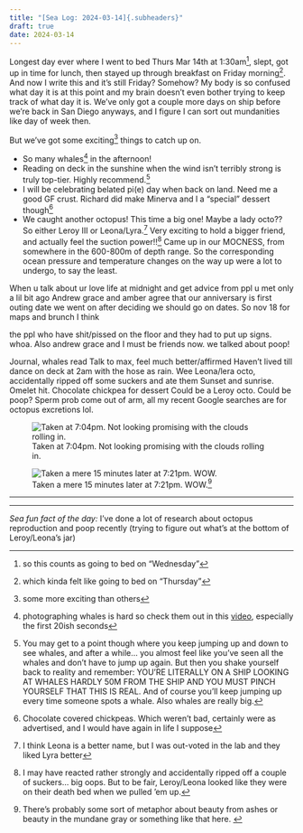 ```yaml
---
title: "[Sea Log: 2024-03-14]{.subheaders}"
draft: true
date: 2024-03-14
---
```


::: {.div .bodyfont}

Longest day ever where I went to bed Thurs Mar 14th at 1:30am^[so this counts as going to bed on "Wednesday"], slept, got up in time for lunch, then stayed up through breakfast on Friday morning^[which kinda felt like going to bed on "Thursday"]. And now I write this and it's still Friday? Somehow? My body is so confused what day it is at this point and my brain doesn't even bother trying to keep track of what day it is. We've only got a couple more days on ship before we're back in San Diego anyways, and I figure I can sort out mundanities like day of week then. 

But we've got some exciting^[some more exciting than others] things to catch up on. 

- So many whales^[photographing whales is hard so check them out in this [video](https://photos.app.goo.gl/VdWmUFT8Ve26k91i7), especially the first 20ish seconds] in the afternoon! 
- Reading on deck in the sunshine when the wind isn't terribly strong is truly top-tier. Highly recommend.^[You may get to a point though where you keep jumping up and down to see whales, and after a while... you almost feel like you've seen all the whales and don't have to jump up again. But then you shake yourself back to reality and remember: YOU'RE LITERALLY ON A SHIP LOOKING AT WHALES HARDLY 50M FROM THE SHIP AND YOU MUST PINCH YOURSELF THAT THIS IS REAL. And of course you'll keep jumping up every time someone spots a whale. Also whales are really big.]
- I will be celebrating belated pi(e) day when back on land. Need me a good GF crust. Richard did make Minerva and I a "special" dessert though^[Chocolate covered chickpeas. Which weren't bad, certainly were as advertised, and I would have again in life I suppose]
- We caught another octopus! This time a big one! Maybe a lady octo?? So either Leroy III or Leona/Lyra.^[I think Leona is a better name, but I was out-voted in the lab and they liked Lyra better] Very exciting to hold a bigger friend, and actually feel the suction power!!^[I may have reacted rather strongly and accidentally ripped off a couple of suckers... big oops. But to be fair, Leroy/Leona looked like they were on their death bed when we pulled 'em up.] Came up in our MOCNESS, from somewhere in the 600-800m of depth range. So the corresponding ocean pressure and temperature changes on the way up were a lot to undergo, to say the least. 


When u talk about ur love life at midnight and get advice from ppl u met only a lil bit ago
Andrew grace and amber agree that our anniversary is first outing date we went on after deciding we should go on dates. So nov 18 for maps and brunch I think 

the ppl who have shit/pissed on the floor and they had to put up signs. whoa. Also andrew grace and I must be friends now. we talked about poop!

Journal, whales read
Talk to max, feel much better/affirmed
Haven't lived till dance on deck at 2am with the hose as rain. Wee
Leona/lera octo, accidentally ripped off some suckers and ate them
Sunset and sunrise. Omelet hit. Chocolate chickpea for dessert
Could be a Leroy octo. Could be poop? Sperm prob come out of arm, all my recent Google searches are for octopus excretions lol.

::: {layout-ncol=2}

![Taken at 7:04pm. Not looking promising with the clouds rolling in.](pics/sunset19.jpg){fig-alt="gray clouds over the ocean with the faintest hint of sunset"}

![Taken a mere 15 minutes later at 7:21pm. WOW.^[There's probably some sort of metaphor about beauty from ashes or beauty in the mundane gray or something like that here. ]](pics/sunset20.jpg){fig-alt="phenomenally colorful sunset over the ocean with streaky clouds"}
:::

----



----

*Sea fun fact of the day:*  I've done a lot of research about octopus reproduction and poop recently (trying to figure out what's at the bottom of Leroy/Leona's jar)


:::

